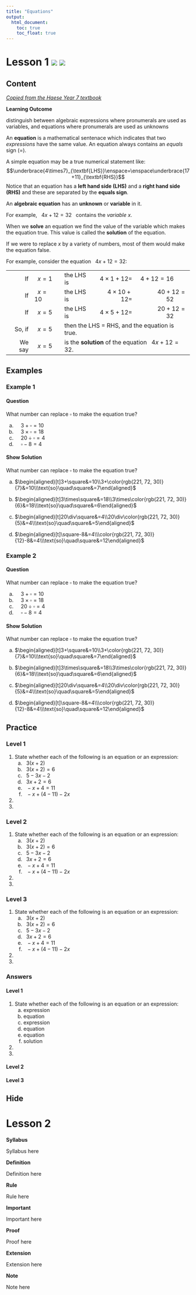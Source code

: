 ```yaml
---
title: "Equations"
output:
  html_document:
    toc: true
    toc_float: true
---
```


# Lesson 1 [![](pres.png)](example_pres.html){target="blank"} [![](pres.png)](example_pres2.html){target="blank"} {.tabset .tabset-fade .tabset-pills}

## Content

[_Copied from the Haese Year 7 textbook_](https://www.haesemathematics.com/books/mathematics-for-australia-7)

:::: {.syllabus}
**Learning Outcome**

distinguish between algebraic expressions where pronumerals are used as variables, and
equations where pronumerals are used as unknowns
::::

:::: {.definition}
An **equation** is a mathematical sentenace which indicates that two _expressions_ have the same value. An equation always contains an _equals_ sign $(=)$.
::::

A simple equation may be a true numerical statement like:
$$\underbrace{4\times7}_{\textbf{LHS}}\enspace=\enspace\underbrace{17+11}_{\textbf{RHS}}$$
Notice that an equation has a **left hand side (LHS)** and a **right hand side (RHS)** and these are separated by the **equals sign**.

:::: {.definition}
An **algebraic equation** has an **unknown** or **variable** in it.
::::

For example, $\enspace4x+12=32\enspace$ contains the _variable_ $x$.

:::: {.definition}
When we **solve** an equation we find the value of the variable which makes the equation true. This value is called the **solution** of the equation.
::::

If we were to replace $x$ by a variety of numbers, most of them would make the equation false.

For example, consider the equation $\enspace4x+12=32$:

<table>
  <tr>
    <td style="text-align:right">If</td>
    <td>$\enspace x=1$</td>
    <td>the LHS is</td>
    <td style="text-align:right">$4\times1+12=$</td>
    <td style="text-align:right">$4+12=16\qquad$</td>
  </tr>
  <tr>
    <td style="text-align:right">If</td>
    <td>$\enspace x=10\enspace$</td>
    <td>the LHS is</td>
    <td style="text-align:right">$4\times10+12=$</td>
    <td style="text-align:right">$40+12=52\qquad$</td>
  </tr>
  <tr>
    <td style="text-align:right">If</td>
    <td>$\enspace x=5$</td>
    <td>the LHS is</td>
    <td style="text-align:right">$4\times5+12=$</td>
    <td style="text-align:right">$20+12=32\qquad$</td>
  </tr>
  <tr>
    <td style="text-align:right">So, if</td>
    <td>$\enspace x=5$</td>
    <td colspan="3">then the LHS = RHS, and the equation is true.</td>
  </tr>
  <tr>
    <td style="text-align:right">We say</td>
    <td>$\enspace x=5$</td>
    <td colspan="3">is the **solution** of the equation $\enspace4x+12=32$.</td>
  </tr>
</table>

## Examples {.tabset .tabset-fade .tabset-pills}

### Example 1 {.tabset .tabset-fade .tabset-pills}

#### Question

What number can replace $\square$ to make the equation true?

a) $\quad3+\square=10$
b) $\quad3\times\square=18$
c) $\quad20\div\square=4$
d) $\quad\square-8=4$

#### Show Solution

What number can replace $\square$ to make the equation true?

a) $\begin{aligned}[t]3+\square&=10\\3+\color{rgb(221, 72, 30)}{7}&=10\\\text{so}\quad\square&=7\end{aligned}$

b) $\begin{aligned}[t]3\times\square&=18\\3\times\color{rgb(221, 72, 30)}{6}&=18\\\text{so}\quad\square&=6\end{aligned}$

c) $\begin{aligned}[t]20\div\square&=4\\20\div\color{rgb(221, 72, 30)}{5}&=4\\\text{so}\quad\square&=5\end{aligned}$

d) $\begin{aligned}[t]\square-8&=4\\\color{rgb(221, 72, 30)}{12}-8&=4\\\text{so}\quad\square&=12\end{aligned}$

### Example 2 {.tabset .tabset-fade .tabset-pills}

#### Question

What number can replace $\square$ to make the equation true?

a) $\quad3+\square=10$
b) $\quad3\times\square=18$
c) $\quad20\div\square=4$
d) $\quad\square-8=4$

#### Show Solution

What number can replace $\square$ to make the equation true?

a) $\begin{aligned}[t]3+\square&=10\\3+\color{rgb(221, 72, 30)}{7}&=10\\\text{so}\quad\square&=7\end{aligned}$

b) $\begin{aligned}[t]3\times\square&=18\\3\times\color{rgb(221, 72, 30)}{6}&=18\\\text{so}\quad\square&=6\end{aligned}$

c) $\begin{aligned}[t]20\div\square&=4\\20\div\color{rgb(221, 72, 30)}{5}&=4\\\text{so}\quad\square&=5\end{aligned}$

d) $\begin{aligned}[t]\square-8&=4\\\color{rgb(221, 72, 30)}{12}-8&=4\\\text{so}\quad\square&=12\end{aligned}$

## Practice {.tabset .tabset-fade .tabset-pills}

### Level 1

1. State whether each of the following is an equation or an expression:
    a. $\enspace3(x+2)$
    b. $\enspace3(x+2)=6$
    c. $\enspace5-3x-2$
    d. $\enspace3x+2=6$
    e. $\enspace-x+4=11$
    f. $\enspace-x+(4-11)-2x$

2.

3.

### Level 2

1. State whether each of the following is an equation or an expression:
    a. $\enspace3(x+2)$
    b. $\enspace3(x+2)=6$
    c. $\enspace5-3x-2$
    d. $\enspace3x+2=6$
    e. $\enspace-x+4=11$
    f. $\enspace-x+(4-11)-2x$

2.

3.

### Level 3

1. State whether each of the following is an equation or an expression:
    a. $\enspace3(x+2)$
    b. $\enspace3(x+2)=6$
    c. $\enspace5-3x-2$
    d. $\enspace3x+2=6$
    e. $\enspace-x+4=11$
    f. $\enspace-x+(4-11)-2x$

2.

3.

### Answers

#### Level 1

1. State whether each of the following is an equation or an expression:
    a. expression
    b. equation
    c. expression
    d. equation
    e. equation
    f. solution

2.

3.

#### Level 2

#### Level 3

## Hide

# Lesson 2

::: {.syllabus}
**Syllabus**

Syllabus here
:::

::: {.definition}
**Definition**

Definition here
:::

::: {.rule}
**Rule**

Rule here
:::

::: {.important}
**Important**

Important here
:::

::: {.proof}
**Proof**

Proof here
:::

::: {.extension}
**Extension**

Extension here
:::

::: {.note}
**Note**

Note here
:::